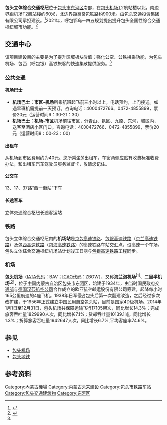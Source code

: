 {{DISPLAYTITLE:包头立体综合交通枢纽}}
{{Infobox Station
| Title = 包头立体综合交通枢纽
| SubTitle = 
| EngTitle = Baotou Integrated Transportation Hub
| EngSubTitle = <!-- 選填 -->
| ImageName =
| ImageSize = 300px
|ImageCaption = 包头立体综合交通枢纽俯瞰图
|ImagePadding = 0
| Code = 	
| Place = {{CHN}}[[内蒙古|内蒙古]][[包头|包头]][[东河区|东河区]]
| Operator = [[包头市交通运输局|包头市交通运输局]]
| Style = 地下車站 
| Hall Style= 交通中心
| connection=[[包头机场|包头机场]]； [[包头地铁|包头地铁]]：<br/><small> {{color|#FF0000|█}} </small>地铁1号线<br /><small> {{color|#0000FF|█}} </small>地铁2号线<br /><small> 
| Line = [[中国铁路总公司|中国铁路总公司]]：<br/><small> </small>[[京包高铁|京包高铁]]<br /><small> </small>[[包银高铁|包银高铁]]<br /><small> </small>[[包西高铁|包西高铁]]([[包海高铁|包海高铁]])<br /><small>
| StartDate = 2017年8月
}}

'''包头立体综合交通枢纽'''位于[[包头市|包头市]][[东河区|东河区]]南部，在[[包头机场|包头机场]]T2航站楼以北，南边界距机场T2航站楼约60米，北边界距离京包铁路约900米。由包头交通投资集团有限公司承担建设。<ref name="baotou">{{cite web|url=http://www.baotou.gov.cn/info/1145/99012.htm|publisher=包头市政府|date=2016-06-17|title=包头立体交通综合枢纽工程正式开工建设|access-date=2021-12-09|archive-date=2021-12-09|archive-url=https://web.archive.org/web/20211209024624/http://www.baotou.gov.cn/info/1145/99012.htm|dead-url=no}}</ref>2021年，呼包鄂乌十四五规划提出提升包头全国性综合交通枢纽城市功能。<ref>{{cite web|url=https://www.nmg.gov.cn/zwgk/zfxxgk/zfxxgkml/202111/t20211109_1930179.html|title=内蒙古自治区人民政府关于印发呼包鄂乌“十四五”一体化发展规划的通知|publisher=内蒙古自治区|date=2021-11-09|access-date=2021-12-08|archive-date=2021-12-08|archive-url=https://web.archive.org/web/20211208105559/https://www.nmg.gov.cn/zwgk/zfxxgk/zfxxgkml/202111/t20211109_1930179.html|dead-url=no}}</ref>



== 交通中心 ==
该项目建设目的主要是为了提升区域板块价值；强化公空、公铁换乘功能，为包头机场、包西（呼包银）高铁旅客的快速集散提供服务。<ref name="baotou"/>

=== 公共交通 ===


==== 机场巴士 ====
* '''机场巴士：市区-机场'''所乘航班起飞前三小时以上，电话预约，上门接送。如遇早班机需提前一天预订。咨询电话：4000472766、0472-4855899，票价20元（运营时间6：30-21：30）
* '''机场巴士：机场-市区'''机场前往市区，分青山、昆区、九原、东河，城区内，送客至酒店小区门口。咨询电话：4000472766、0472-4855899，票价20元（运营时间8：00-23：00）

==== 出租车 ====
从机场到市区费用约为40元。您所乘坐的出租车，车窗两侧应贴有收费标准收费办法，和出租车汽车驾驶员服务监督卡，敬请您记住。

==== 公交车 ====
13、17、37路“西一街站”下车

==== 长途客车 ====
立体交通综合枢纽长途客运站

=== 铁路 ===

包头立体综合交通枢纽内的'''机场站'''是[[京包高速铁路|京包高速铁路]]、[[包银高速铁路|包银高速铁路]]（[[京兰高速铁路|京兰高速铁路]]）及[[包西高速铁路|包西高速铁路]]（[[包海高速铁路|包海高速铁路]]）的高速铁路车站交汇点，设高速一个车场。包头立体综合交通枢纽机场站计划竣工日期与[[包银高速铁路|包银高速铁路]]工程同步。

=== 机场 ===

'''[[包头机场|包头机场]]'''（[[国际航空运输协会机场代码|IATA代码]]：BAV；[[國際民航組織機場代碼|ICAO代码]]：ZBOW），又称'''海兰泡机场'''<sup>[[包头机场#cite_note-1|[1]]]</sup>、'''二里半机场'''<sup>[[包头机场#cite_note-2|[2]]]</sup>，位于[[中国|中国]][[内蒙古自治区|内蒙古自治区]][[包头市|包头市]][[东河区|东河区]]，始建于1934年，由当时[[中华民国交通部|国民政府交通部]]与[[德国汉莎航空公司|德国汉莎航空公司]]合作成立的欧亚航空邮运股份有限公司筹建，起降每小时165公里航速的4座飞机。1938年日军侵占包头后第一次翻建改造，之后经过多次改扩建，于1956年正式建立中国民用航空包头站，目前是国家4D级机场。2014年1月1日至12月31日，包头机场共保障运输飞行17105架次，同比增长14.3%；完成旅客吞吐量1829990人次，同比增长7.1%；货邮吞吐量10139.1吨，同比增长1.3%；折算旅客吞吐量1942647人次，同比增长6.7%,平均客座率74.6%。

== 参见 ==
* [[包头机场|包头机场]]
* [[包头轨道交通|包头地铁]]

== 参考资料 ==
{{reflist}}

[[Category:內蒙古機場|Category:內蒙古機場]]
[[Category:内蒙古未来建设|Category:内蒙古未来建设]]
[[Category:包头市铁路车站|Category:包头市铁路车站]]
[[Category:包头交通建筑物|Category:包头交通建筑物]]
[[Category:东河区|Category:东河区]]